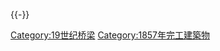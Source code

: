 {{Commonscat|Bridges completed in 1857}}
{{Cat nav 10years|19世纪桥梁|1857||年完工橋梁}}
{{-}}
[[Category:19世纪桥梁|Category:19世纪桥梁]]
[[Category:1857年完工建築物|Category:1857年完工建築物]]